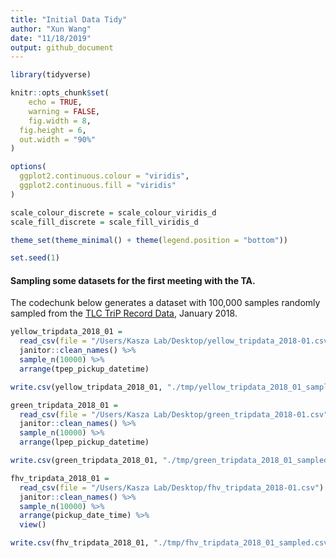 ```yaml
---
title: "Initial Data Tidy"
author: "Xun Wang"
date: "11/18/2019"
output: github_document
---
```


```r
library(tidyverse)

knitr::opts_chunk$set(
	echo = TRUE,
	warning = FALSE,
	fig.width = 8, 
  fig.height = 6,
  out.width = "90%"
)

options(
  ggplot2.continuous.colour = "viridis",
  ggplot2.continuous.fill = "viridis"
)

scale_colour_discrete = scale_colour_viridis_d
scale_fill_discrete = scale_fill_viridis_d

theme_set(theme_minimal() + theme(legend.position = "bottom"))

set.seed(1)
```

#### Sampling some datasets for the first meeting with the TA.

The codechunk below generates a dataset with 100,000 samples randomly sampled from the [TLC TriP Record Data](https://www1.nyc.gov/site/tlc/about/tlc-trip-record-data.page), January 2018.


```r
yellow_tripdata_2018_01 = 
  read_csv(file = "/Users/Kasza Lab/Desktop/yellow_tripdata_2018-01.csv") %>% 
  janitor::clean_names() %>% 
  sample_n(10000) %>% 
  arrange(tpep_pickup_datetime)

write.csv(yellow_tripdata_2018_01, "./tmp/yellow_tripdata_2018_01_sampled.csv", row.names = FALSE)

green_tripdata_2018_01 = 
  read_csv(file = "/Users/Kasza Lab/Desktop/green_tripdata_2018-01.csv") %>% 
  janitor::clean_names() %>% 
  sample_n(10000) %>% 
  arrange(lpep_pickup_datetime)

write.csv(green_tripdata_2018_01, "./tmp/green_tripdata_2018_01_sampled.csv", row.names = FALSE)

fhv_tripdata_2018_01 = 
  read_csv(file = "/Users/Kasza Lab/Desktop/fhv_tripdata_2018-01.csv") %>% 
  janitor::clean_names() %>% 
  sample_n(10000) %>% 
  arrange(pickup_date_time) %>% 
  view()

write.csv(fhv_tripdata_2018_01, "./tmp/fhv_tripdata_2018_01_sampled.csv", row.names = FALSE)
```

